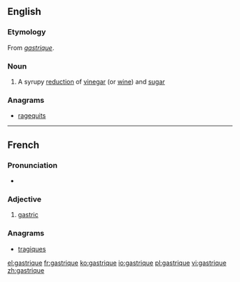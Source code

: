 ==English==
{{wikipedia}}

===Etymology===
From {{etyl|fr|en}} ''[[#French|gastrique]]''.

===Noun===
{{en-noun}}

# A syrupy [[reduction]] of [[vinegar]] (or [[wine]]) and [[sugar]]

===Anagrams===
* [[ragequits#English|ragequits]]

----

==French==

===Pronunciation===
* {{IPA|/ɡastʁik/|lang=fr}}

===Adjective===
{{fr-adj-mf}}

# [[gastric]]

===Anagrams===
* [[tragiques#French|tragiques]]

[[el:gastrique]]
[[fr:gastrique]]
[[ko:gastrique]]
[[io:gastrique]]
[[pl:gastrique]]
[[vi:gastrique]]
[[zh:gastrique]]
